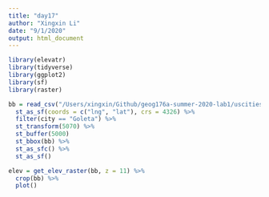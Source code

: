 ```yaml
---
title: "day17"
author: "Xingxin Li"
date: "9/1/2020"
output: html_document
---
```


```r
library(elevatr)
library(tidyverse)
library(ggplot2)
library(sf)
library(raster)
```



```r
bb = read_csv("/Users/xingxin/Github/geog176a-summer-2020-lab1/uscities.csv") %>%
  st_as_sf(coords = c("lng", "lat"), crs = 4326) %>% 
  filter(city == "Goleta") %>% 
  st_transform(5070) %>% 
  st_buffer(5000)
  st_bbox(bb) %>% 
  st_as_sfc() %>% 
  st_as_sf()

elev = get_elev_raster(bb, z = 11) %>% 
  crop(bb) %>%
  plot()

```

